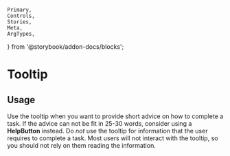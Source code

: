 	Primary,
	Controls,
	Stories,
	Meta,
	ArgTypes,
} from '@storybook/addon-docs/blocks';


<Meta of={TooltipStories} />

# Tooltip

## Usage

Use the tooltip when you want to provide short advice on how to complete a task. If the advice can not be fit in 25-30 words, consider using a **HelpButton** instead. Do _not_ use the tooltip for information that the user requires to complete a task. Most users will not interact with the tooltip, so you should not rely on them reading the information.

<Primary />
<Controls />
